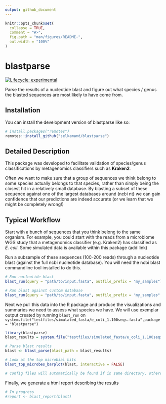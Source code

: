 ```yaml
---
output: github_document
---
```


<!-- README.md is generated from README.Rmd. Please edit that file -->

```r
knitr::opts_chunk$set(
  collapse = TRUE,
  comment = "#>",
  fig.path = "man/figures/README-",
  out.width = "100%"
)
```

# blastparse

<!-- badges: start -->

[![Lifecycle: experimental](https://img.shields.io/badge/lifecycle-experimental-orange.svg)](https://lifecycle.r-lib.org/articles/stages.html#experimental)

<!-- badges: end -->

Parse the results of a nucleotide blast and figure out what species / genus the blasted sequences are most likely to have come from.

## Installation

You can install the development version of blastparse like so:

``` r
# install.packages("remotes")
remotes::install_github("selkamand/blastparse")
```

## Detailed Description

This package was developed to facilitate validation of species/genus classifications by metagenomics classifiers such as **Kraken2**.

Often we want to make sure that a group of sequences we think belong to some species actually belongs to that species, rather than simply being the closest hit in a relatively small database. By blasting a subset of these sequence against one of the largest databases around (ncbi nt) we can gain confidence that our predictions are indeed accurate (or we learn that we might be completely wrong!)

## Typical Workflow

Start with a bunch of sequences that you think belong to the same organism. For example, you could start with the reads from a microbiome WGS study that a metagenomics classifier (e.g. Kraken2) has classified as *E. coli*. Some simulated data is available within this package (add link)

Run a subsample of these sequences (100-200 reads) through a nucleotide blast (against the full ncbi nucleotide database). You will need the ncbi blast commandline tool installed to do this.

```r
# Run nucleotide blast
blast_run(query = "path/to/input.fasta", outfile_prefix = "my_samples")

# Run blast against custom database
blast_run(query = "path/to/input.fasta", outfile_prefix = "my_samples" , db = "path/to/blast/database/dbname", remote = FALSE)
```

Next we pull this data into the R package and produce the visualizations and summaries we need to assess what species we have. We will use exemplar output created by running `blast_run` on `system.file("testfiles/simulated_fasta/e_coli_1.100seqs.fasta",package = "blastparse")`

```r
library(blastparse)
blast_results = system.file("testfiles/simulated_fasta/e_coli_1.100seqs.blastn.tsv",package = "blastparse")

# Parse blast results 
blast <- blast_parse(blast_path = blast_results)

# Look at the top microbial hits
blast_top_microbes_barplot(blast, interactive = FALSE)

# config files will automatically be found if in same directory, otherwise you'll need to additionally specify the `blast_config_path` paramater when running blast_parse
```

Finally, we generate a html report describing the results

```r
# In progress
#report <- blast_report(blast)
```
